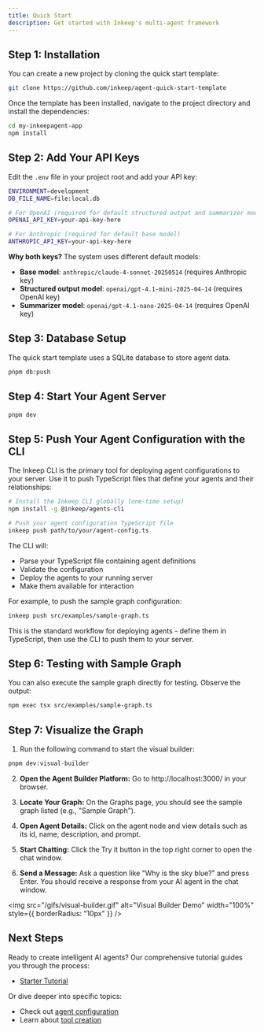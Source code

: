 ```yaml
---
title: Quick Start
description: Get started with Inkeep's multi-agent framework
---
```


## Step 1: Installation

You can create a new project by cloning the quick start template:

```bash
git clone https://github.com/inkeep/agent-quick-start-template
```

Once the template has been installed, navigate to the project directory and install the dependencies:

```bash
cd my-inkeepagent-app
npm install
```

## Step 2: Add Your API Keys

Edit the `.env` file in your project root and add your API key:

```bash
ENVIRONMENT=development
DB_FILE_NAME=file:local.db

# For OpenAI (required for default structured output and summarizer models)
OPENAI_API_KEY=your-api-key-here

# For Anthropic (required for default base model)
ANTHROPIC_API_KEY=your-api-key-here
```

**Why both keys?** The system uses different default models:
- **Base model**: `anthropic/claude-4-sonnet-20250514` (requires Anthropic key)
- **Structured output model**: `openai/gpt-4.1-mini-2025-04-14` (requires OpenAI key)
- **Summarizer model**: `openai/gpt-4.1-nano-2025-04-14` (requires OpenAI key)

## Step 3: Database Setup

The quick start template uses a SQLite database to store agent data.

```bash
pnpm db:push
```

## Step 4: Start Your Agent Server

```bash
pnpm dev
```

## Step 5: Push Your Agent Configuration with the CLI

The Inkeep CLI is the primary tool for deploying agent configurations to your server. Use it to push TypeScript files that define your agents and their relationships:

```bash
# Install the Inkeep CLI globally (one-time setup)
npm install -g @inkeep/agents-cli

# Push your agent configuration TypeScript file
inkeep push path/to/your/agent-config.ts
```

The CLI will:
- Parse your TypeScript file containing agent definitions
- Validate the configuration
- Deploy the agents to your running server
- Make them available for interaction

For example, to push the sample graph configuration:

```bash
inkeep push src/examples/sample-graph.ts
```

This is the standard workflow for deploying agents - define them in TypeScript, then use the CLI to push them to your server.

## Step 6: Testing with Sample Graph

You can also execute the sample graph directly for testing. Observe the output:

```bash
npm exec tsx src/examples/sample-graph.ts
```

## Step 7: Visualize the Graph

1. Run the following command to start the visual builder:

```bash
pnpm dev:visual-builder
```

2. **Open the Agent Builder Platform:** Go to http://localhost:3000/ in your browser.

3. **Locate Your Graph:** On the Graphs page, you should see the sample graph listed (e.g., "Sample Graph").
4. **Open Agent Details:** Click on the agent node and view details such as its id, name, description, and prompt.
5. **Start Chatting:** Click the Try it button in the top right corner to open the chat window.
6. **Send a Message:** Ask a question like "Why is the sky blue?" and press Enter. You should receive a response from your AI agent in the chat window.

<img src="/gifs/visual-builder.gif" alt="Visual Builder Demo" width="100%" style={{ borderRadius: "10px" }} />

## Next Steps

Ready to create intelligent AI agents? Our comprehensive tutorial guides you through the process:
- [Starter Tutorial](../typescript-sdk/starter-tutorial)

Or dive deeper into specific topics:
- Check out [agent configuration](../typescript-sdk/agent-configuration)
- Learn about [tool creation](../typescript-sdk/tool-creation)